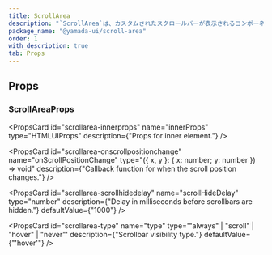 ```yaml
---
title: ScrollArea
description: "`ScrollArea`は、カスタムされたスクロールバーが表示されるコンポーネントです。"
package_name: "@yamada-ui/scroll-area"
order: 1
with_description: true
tab: Props
---
```


## Props

### ScrollAreaProps

<PropsCard
  id="scrollarea-innerprops"
  name="innerProps"
  type="HTMLUIProps"
  description={"Props for inner element."}
/>

<PropsCard
  id="scrollarea-onscrollpositionchange"
  name="onScrollPositionChange"
  type="({ x, y }: { x: number; y: number }) => void"
  description={"Callback function for when the scroll position changes."}
/>

<PropsCard
  id="scrollarea-scrollhidedelay"
  name="scrollHideDelay"
  type="number"
  description={"Delay in milliseconds before scrollbars are hidden."}
  defaultValue={"1000"}
/>

<PropsCard
  id="scrollarea-type"
  name="type"
  type='"always" | "scroll" | "hover" | "never"'
  description={"Scrollbar visibility type."}
  defaultValue={"'hover'"}
/>
